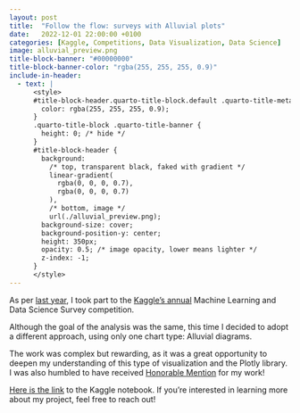 ```yaml
---
layout: post
title:  "Follow the flow: surveys with Alluvial plots"
date:   2022-12-01 22:00:00 +0100
categories: [Kaggle, Competitions, Data Visualization, Data Science]
image: alluvial_preview.png
title-block-banner: "#00000000"
title-block-banner-color: "rgba(255, 255, 255, 0.9)"
include-in-header:
  - text: |
      <style>
      #title-block-header.quarto-title-block.default .quarto-title-meta {
        color: rgba(255, 255, 255, 0.9);
      }
      .quarto-title-block .quarto-title-banner {
        height: 0; /* hide */
      }
      #title-block-header {
        background: 
          /* top, transparent black, faked with gradient */
          linear-gradient(
            rgba(0, 0, 0, 0.7),
            rgba(0, 0, 0, 0.7)
          ),
          /* bottom, image */ 
          url(./alluvial_preview.png);
        background-size: cover;
        background-position-y: center;
        height: 350px;
        opacity: 0.5; /* image opacity, lower means lighter */
        z-index: -1;
      }
      </style>
---
```


As per [last year](https://jacoporepossi.github.io/learningq/kaggle/competitions/data%20visualization/data%20science/2021/11/28/citizen-data-scientists-the-role-of-auto-ml-tools.html), I took part to the [Kaggle's annual](https://www.kaggle.com/competitions/kaggle-survey-2022) Machine Learning and Data Science Survey competition.

Although the goal of the analysis was the same, this time I decided to adopt a different approach, using only one chart type: Alluvial diagrams.

The work was complex but rewarding, as it was a great opportunity to deepen my understanding of this type of visualization and the Plotly library. I was also humbled to have received [Honorable Mention](https://www.kaggle.com/competitions/kaggle-survey-2022/discussion/372587) for my work!

[Here is the link](https://www.kaggle.com/code/jacoporepossi/follow-the-flow-surveys-with-alluvial-plots/notebook) to the Kaggle notebook. If you're interested in learning more about my project, feel free to reach out!